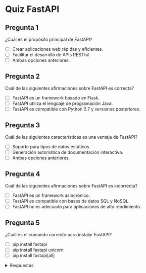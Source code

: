 # Quiz FastAPI

## Pregunta 1

¿Cuál es el propósito principal de FastAPI?

- [ ] Crear aplicaciones web rápidas y eficientes.
- [ ] Facilitar el desarrollo de APIs RESTful.
- [ ] Ambas opciones anteriores.

## Pregunta 2

Cuál de las siguientes afirmaciones sobre FastAPI es correcta?

- [ ] FastAPI es un framework basado en Flask.
- [ ] FastAPI utiliza el lenguaje de programación Java.
- [ ] FastAPI es compatible con Python 3.7 y versiones posteriores.

## Pregunta 3

Cuál de las siguientes características es una ventaja de FastAPI?

- [ ] Soporte para tipos de datos estáticos.
- [ ] Generación automática de documentación interactiva.
- [ ] Ambas opciones anteriores.

## Pregunta 4

Cuál de las siguientes afirmaciones sobre FastAPI es incorrecta?

- [ ] FastAPI es un framework asincrónico.
- [ ] FastAPI es compatible con bases de datos SQL y NoSQL.
- [ ] FastAPI no es adecuado para aplicaciones de alto rendimiento.

## Pregunta 5

¿Cuál es el comando correcto para instalar FastAPI?

- [ ] pip install fastapi
- [ ] pip install fastapi uvicorn
- [ ] pip install fastapi[all]

<details>
<summary>Respuestas</summary>

1. Ambas opciones anteriores.
2. FastAPI es compatible con Python 3.7 y versiones posteriores.
3. Ambas opciones anteriores.
4. FastAPI no es adecuado para aplicaciones de alto rendimiento.
5. **pip install fastapi uvicorn**

</details>